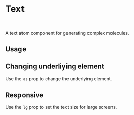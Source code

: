 

<Meta of={Stories} />

# Text

<br />

A text atom component for generating complex molecules.

## Usage

<Canvas of={Stories.Base} />

## Changing underliying element

Use the `as` prop to change the underlying element.

<Canvas of={Stories.BaseAs} />

## Responsive

Use the `lg` prop to set the text size for large screens.

<Canvas of={Stories.Responsive} />
